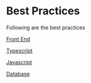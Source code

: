 # Best Practices

Following are the best practices

[Front End](/data/blog/code-review/front-end)

[Typescript](/data/blog/code-review/typescript)

[Javascript](/data/blog/code-review/javascript)

[Database](/data/blog/code-review/database)
